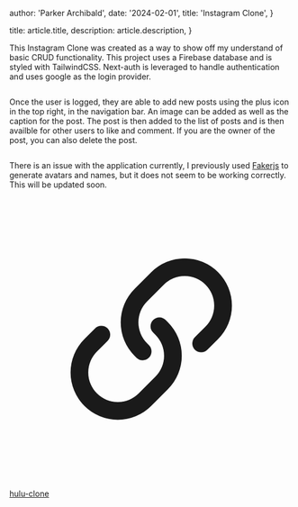 
  author: 'Parker Archibald',
  date: '2024-02-01',
  title: 'Instagram Clone',
}

  title: article.title,
  description: article.description,
}


This Instagram Clone was created as a way to show off my understand of basic CRUD functionality. This project uses a Firebase database and is styled with TailwindCSS. Next-auth is leveraged to 
handle authentication and uses google as the login provider. 

<Image src={instaHome} alt=''/>

Once the user is logged, they are able to add new posts using the plus icon in the top right, in the navigation bar. An image can be added as well as the caption for the post. The post is then added to 
the list of posts and is then availble for other users to like and comment. If you are the owner of the post, you can also delete the post.

<Image src={instaAdd} alt=''/>

There is an issue with the application currently, I previously used <a href='https://fakerjs.dev/' target='_blank'>Fakerjs</a> to generate avatars and names, but it does not seem to be working correctly.
This will be updated soon.


<a href='https://hulu-clone-kappa-two.vercel.app' target='_blank' className='flex space-x-4 items-center cursor-pointer' >
    <div className='size-6'>
        <svg viewBox="0 0 24 24" aria-hidden="true" {...props}>
            <path
            d="M15.712 11.823a.75.75 0 1 0 1.06 1.06l-1.06-1.06Zm-4.95 1.768a.75.75 0 0 0 1.06-1.06l-1.06 1.06Zm-2.475-1.414a.75.75 0 1 0-1.06-1.06l1.06 1.06Zm4.95-1.768a.75.75 0 1 0-1.06 1.06l1.06-1.06Zm3.359.53-.884.884 1.06 1.06.885-.883-1.061-1.06Zm-4.95-2.12 1.414-1.415L12 6.344l-1.415 1.413 1.061 1.061Zm0 3.535a2.5 2.5 0 0 1 0-3.536l-1.06-1.06a4 4 0 0 0 0 5.656l1.06-1.06Zm4.95-4.95a2.5 2.5 0 0 1 0 3.535L17.656 12a4 4 0 0 0 0-5.657l-1.06 1.06Zm1.06-1.06a4 4 0 0 0-5.656 0l1.06 1.06a2.5 2.5 0 0 1 3.536 0l1.06-1.06Zm-7.07 7.07.176.177 1.06-1.06-.176-.177-1.06 1.06Zm-3.183-.353.884-.884-1.06-1.06-.884.883 1.06 1.06Zm4.95 2.121-1.414 1.414 1.06 1.06 1.415-1.413-1.06-1.061Zm0-3.536a2.5 2.5 0 0 1 0 3.536l1.06 1.06a4 4 0 0 0 0-5.656l-1.06 1.06Zm-4.95 4.95a2.5 2.5 0 0 1 0-3.535L6.344 12a4 4 0 0 0 0 5.656l1.06-1.06Zm-1.06 1.06a4 4 0 0 0 5.657 0l-1.061-1.06a2.5 2.5 0 0 1-3.535 0l-1.061 1.06Zm7.07-7.07-.176-.177-1.06 1.06.176.178 1.06-1.061Z"
            fill="currentColor"
            />
        </svg>
    </div>
    <p className=''>hulu-clone</p>
</a>